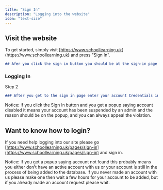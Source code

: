 ```yaml
---
title: "Sign In"
description: "Logging into the website"
icon: "text-size"
---
```


## Visit the website

To get started, simply visit [https://www.schoollearning.uk](https://www.schoollearning.uk) and press "Sign In".

```md
## Afer you click the sign in button you should be at the sign-in page
```

### Logging In

Step 2

```md
### After you get to the sign in page enter your account Credentials into the correct boxes labeled username and password.
```

<Tip>
  Notice: If you click the Sign In button and you get a popup saying account disabled it means your account has been suspended by an admin and the reason should be on the popup, and you can always appeal the violation.
</Tip>

## Want to know how to login?

If you need help logging into our site please go [https://www.schoollearning.uk/pages/sign-in](https://www.schoollearning.uk/pages/sign-in) and sign in.&#x20;

Notice: If you get a popup saying account not found this probably means you either don't have an active account with us or your account is still in the process of being added to the database. If you never made an account with us please make one then wait a few hours for your account to be added, but if you already made an account request please wait.&#x20;